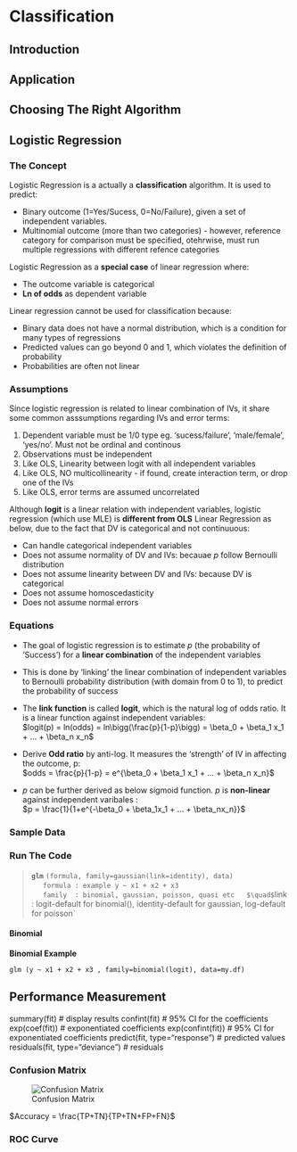 # Classification

## Introduction

## Application

## Choosing The Right Algorithm

## Logistic Regression

### The Concept

Logistic Regression is a actually a **classification** algorithm. It is used to predict: 

- Binary outcome (1=Yes/Sucess, 0=No/Failure), given a set of independent variables. 
- Multinomial outcome (more than two categories) - however, reference category for comparison must be specified, otehrwise, must run multiple regressions with different refence categories  

Logistic Regression as a **special case** of linear regression where:  

- The outcome variable is categorical   
- **Ln of odds** as dependent variable  

Linear regression cannot be used for classification because:  

- Binary data does not have a normal distribution, which is a condition for many types of regressions  
- Predicted values can go beyond 0 and 1, which violates the definition of probability  
- Probabilities are often not linear  

### Assumptions

Since logistic regression is related to linear combination of IVs, it share some common asssumptions regarding IVs and error terms:  

1. Dependent variable must be 1/0 type eg. 'sucess/failure', 'male/female', 'yes/no'. Must not be ordinal and continous  
2. Observations must be independent  
3. Like OLS, Linearity between logit with all independent variables  
4. Like OLS, NO multicollinearity - if found, create interaction term, or drop one of the IVs  
5. Like OLS, error terms are assumed uncorrelated  

Although **logit**  is a linear relation with independent variables, logistic regression (which use MLE) is **different from OLS** Linear Regression as below, due to the fact that DV is categorical and not continuuous:  

- Can handle categorical independent variables  
- Does not assume normality of DV and IVs: becauae $p$ follow Bernoulli distribution  
- Does not assume linearity between DV and IVs: because DV is categorical  
- Does not assume homoscedasticity  
- Does not assume normal errors  

### Equations

- The goal of logistic regression is to estimate $p$ (the probability of 'Success') for a **linear combination** of the independent variables  
- This is done by 'linking' the linear combination of independent variables to Bernoulli probability distribution (with domain from 0 to 1), to predict the probability of success  

- The **link function** is called **logit**, which is the natural log of odds ratio. It is a linear function against independent variables:  
$logit(p) = ln(odds) = ln\bigg(\frac{p}{1-p}\bigg) = \beta_0 + \beta_1 x_1 + ... + \beta_n x_n$  

- Derive **Odd ratio** by anti-log. It measures the 'strength' of IV in affecting the outcome, p:  
$odds = \frac{p}{1-p} = e^{\beta_0 + \beta_1 x_1 + ... + \beta_n x_n}$  

- $p$ can be further derived as below sigmoid function. $p$ is **non-linear** against independent varibales :  
$p = \frac{1}{1+e^{-\beta_0 + \beta_1x_1 + ... +  \beta_nx_n}}$  


### Sample Data

### Run The Code

> **`glm`** `(formula, family=gaussian(link=identity), data)`  
> $\quad$ `formula : example y ~ x1 + x2 + x3`  
> $\quad$ `family  : binomial, gaussian, poisson, quasi etc  
> $\quad$ `link    : logit-default for binomial(), identity-default for gaussian, log-default for poisson`  

#### Binomial



**Binomial Example**

```
glm (y ~ x1 + x2 + x3 , family=binomial(logit), data=my.df)
```


## Performance Measurement

summary(fit) # display results
confint(fit) # 95% CI for the coefficients
exp(coef(fit)) # exponentiated coefficients
exp(confint(fit)) # 95% CI for exponentiated coefficients
predict(fit, type="response") # predicted values
residuals(fit, type="deviance") # residuals 

### Confusion Matrix

![Confusion Matrix](./images/confusion_table.jpg)

$Accuracy = \frac{TP+TN}{TP+TN+FP+FN}$


### ROC Curve
